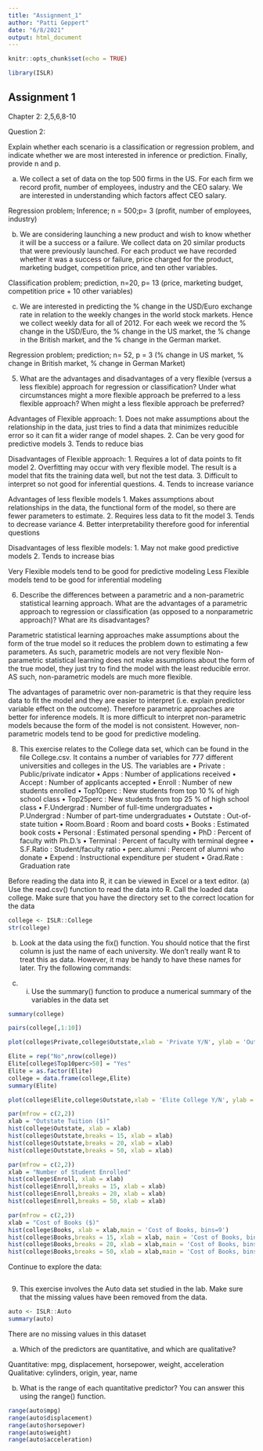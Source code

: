 ```yaml
---
title: "Assignment_1"
author: "Patti Geppert"
date: "6/8/2021"
output: html_document
---
```


```r
knitr::opts_chunk$set(echo = TRUE)

library(ISLR)
```

## Assignment 1
Chapter 2: 2,5,6,8-10

Question 2:

Explain whether each scenario is a classification or regression problem, and indicate whether we are most interested in inference or prediction. Finally, provide n and p.

(a) We collect a set of data on the top 500 firms in the US. For each
firm we record profit, number of employees, industry and the
CEO salary. We are interested in understanding which factors
affect CEO salary.

Regression problem; Inference; n = 500;p= 3 (profit, number of employees, industry)


(b) We are considering launching a new product and wish to know
whether it will be a success or a failure. We collect data on 20
similar products that were previously launched. For each product we have recorded whether it was a success or failure, price
charged for the product, marketing budget, competition price,
and ten other variables.


Classification problem; prediction, n=20, p= 13 (price, marketing budget, competition price + 10 other variables)

(c) We are interested in predicting the % change in the USD/Euro
exchange rate in relation to the weekly changes in the world
stock markets. Hence we collect weekly data for all of 2012. For
each week we record the % change in the USD/Euro, the %
change in the US market, the % change in the British market,
and the % change in the German market.

Regression problem; prediction; n= 52, p = 3 (% change in US market, % change in British market, % change in German Market)


5. What are the advantages and disadvantages of a very flexible (versus
a less flexible) approach for regression or classification? Under what
circumstances might a more flexible approach be preferred to a less
flexible approach? When might a less flexible approach be preferred?

Advantages of Flexible approach:
1.  Does not make assumptions about the relationship in the data, just tries to find a data that minimizes reducible error so it can fit a wider range of model shapes.
2.  Can be very good for predictive models
3.  Tends to reduce bias

Disadvantages of Flexible approach:
1.  Requires a lot of data points to fit model
2.  Overfitting may occur with very flexible model.  The result is a model that fits the training data well, but not the test data.
3.  Difficult to interpret so not good for inferential questions.
4.  Tends to increase variance

Advantages of less flexible models 
1.  Makes assumptions about relationships in the data, the functional form of the model, so there are fewer parameters to estimate.
2.  Requires less data to fit the model
3.  Tends to decrease variance
4.  Better interpretability therefore good for inferential questions

Disadvantages of less flexible models:
1.  May not make good predictive models
2.  Tends to increase bias

Very Flexible models tend to be good for predictive modeling
Less Flexible models tend to be good for inferential modeling

6. Describe the differences between a parametric and a non-parametric
statistical learning approach. What are the advantages of a parametric approach to regression or classification (as opposed to a nonparametric approach)? What are its disadvantages?

Parametric statistical learning approaches make assumptions about the form of the true model so it reduces the problem down to estimating a few parameters.  As such, parametric models are not very flexible   Non-parametric statistical learning does not make assumptions about the form of the true model, they just try to find the model with the least reducible error.  AS such, non-parametric models are much more flexible.

The advantages of parametric over non-parametric is that they require less data to fit the model and they are easier to interpret (i.e. explain predictor variable effect on the outcome).  Therefore parametric approaches are better for inference models.  It is more difficult to interpret non-parametric models because the form of the model is not consistent.  However, non-parametric models tend to be good for predictive modeling.

8. This exercise relates to the College data set, which can be found in
the file College.csv. It contains a number of variables for 777 different
universities and colleges in the US. The variables are
• Private : Public/private indicator
• Apps : Number of applications received
• Accept : Number of applicants accepted
• Enroll : Number of new students enrolled
• Top10perc : New students from top 10 % of high school class
• Top25perc : New students from top 25 % of high school class
• F.Undergrad : Number of full-time undergraduates
• P.Undergrad : Number of part-time undergraduates
• Outstate : Out-of-state tuition
• Room.Board : Room and board costs
• Books : Estimated book costs
• Personal : Estimated personal spending
• PhD : Percent of faculty with Ph.D.’s
• Terminal : Percent of faculty with terminal degree
• S.F.Ratio : Student/faculty ratio
• perc.alumni : Percent of alumni who donate
• Expend : Instructional expenditure per student
• Grad.Rate : Graduation rate

Before reading the data into R, it can be viewed in Excel or a text
editor.
(a) Use the read.csv() function to read the data into R. Call the
loaded data college. Make sure that you have the directory set
to the correct location for the data

```r
college <- ISLR::College
str(college)
```
(b) Look at the data using the fix() function. You should notice
that the first column is just the name of each university. We don’t
really want R to treat this as data. However, it may be handy to
have these names for later. Try the following commands:




(c) i. Use the summary() function to produce a numerical summary
of the variables in the data set
```r
summary(college)
```
```r
pairs(college[,1:10])
```
```r
plot(college$Private,college$Outstate,xlab = 'Private Y/N', ylab = 'Outstate Tuition ($)')
```

```r
Elite = rep("No",nrow(college))
Elite[college$Top10perc>50] = "Yes"
Elite = as.factor(Elite)
college = data.frame(college,Elite)
summary(Elite)
```
```r
plot(college$Elite,college$Outstate,xlab = 'Elite College Y/N', ylab = "Outstate Tuition ($)")
```
```r
par(mfrow = c(2,2))
xlab = "Outstate Tuition ($)"
hist(college$Outstate, xlab = xlab)
hist(college$Outstate,breaks = 15, xlab = xlab)
hist(college$Outstate,breaks = 20, xlab = xlab)
hist(college$Outstate,breaks = 50, xlab = xlab)
```
```r
par(mfrow = c(2,2))
xlab = "Number of Student Enrolled"
hist(college$Enroll, xlab = xlab)
hist(college$Enroll,breaks = 15, xlab = xlab)
hist(college$Enroll,breaks = 20, xlab = xlab)
hist(college$Enroll,breaks = 50, xlab = xlab)
```
```r
par(mfrow = c(2,2))
xlab = "Cost of Books ($)"
hist(college$Books, xlab = xlab,main = 'Cost of Books, bins=9')
hist(college$Books,breaks = 15, xlab = xlab, main = 'Cost of Books, bins=15')
hist(college$Books,breaks = 20, xlab = xlab,main = 'Cost of Books, bins=20')
hist(college$Books,breaks = 50, xlab = xlab,main = 'Cost of Books, bins=50')
```
Continue to explore the data:
```r

```

9. This exercise involves the Auto data set studied in the lab. Make sure
that the missing values have been removed from the data.

```r
auto <- ISLR::Auto
summary(auto)
```
There are no missing values in this dataset

(a) Which of the predictors are quantitative, and which are qualitative?

Quantitative:  mpg, displacement, horsepower, weight, acceleration
Qualitative: cylinders, origin, year, name

(b) What is the range of each quantitative predictor? You can answer this using the range() function.
```r
range(auto$mpg)
range(auto$displacement)
range(auto$horsepower)
range(auto$weight)
range(auto$acceleration)
```




